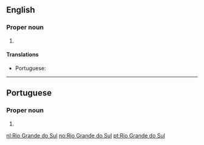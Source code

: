 ==English==
{{wikipedia}}

===Proper noun===
{{en-proper noun|head=[[Rio]] [[Grande]] [[do]] [[Sul]]}}

# {{place:Brazil/state|en|capital=Porto Alegre|region=South Region}}

====Translations====
{{trans-top|state in southern Brazil}}
* Portuguese: {{t+|pt|Rio Grande do Sul|m}}
{{trans-mid}}
{{trans-bottom}}

----

==Portuguese==

===Proper noun===
{{pt-proper noun|m}}

# {{place:Brazil/state|pt|capital=Porto Alegre|region=South Region}}

[[nl:Rio Grande do Sul]]
[[no:Rio Grande do Sul]]
[[pt:Rio Grande do Sul]]